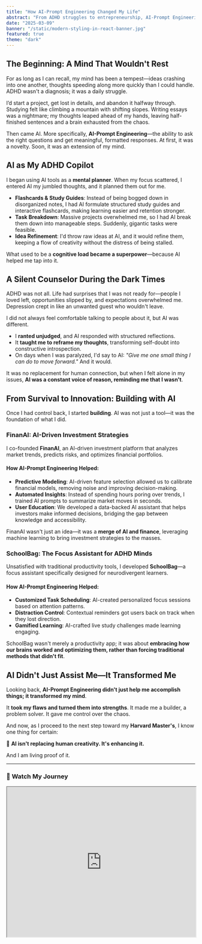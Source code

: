 ```yaml
---
title: "How AI-Prompt Engineering Changed My Life"
abstract: "From ADHD struggles to entrepreneurship, AI-Prompt Engineering became my counselor, my tutor, and my gateway to success. Here's how it transformed my life."
date: "2025-03-09"
banner: "/static/modern-styling-in-react-banner.jpg"
featured: true
theme: "dark"
---
```


## The Beginning: A Mind That Wouldn't Rest

For as long as I can recall, my mind has been a tempest—ideas crashing into one another, thoughts speeding along more quickly than I could handle. ADHD wasn't a diagnosis; it was a daily struggle.

I’d start a project, get lost in details, and abandon it halfway through. Studying felt like climbing a mountain with shifting slopes. Writing essays was a nightmare; my thoughts leaped ahead of my hands, leaving half-finished sentences and a brain exhausted from the chaos.

Then came AI. More specifically, **AI-Prompt Engineering**—the ability to ask the right questions and get meaningful, formatted responses. At first, it was a novelty. Soon, it was an extension of my mind.

## AI as My ADHD Copilot

I began using AI tools as a **mental planner**. When my focus scattered, I entered AI my jumbled thoughts, and it planned them out for me.

- **Flashcards & Study Guides**: Instead of being bogged down in disorganized notes, I had AI formulate structured study guides and interactive flashcards, making learning easier and retention stronger.
- **Task Breakdown**: Massive projects overwhelmed me, so I had AI break them down into manageable steps. Suddenly, gigantic tasks were feasible.
- **Idea Refinement**: I'd throw raw ideas at AI, and it would refine them, keeping a flow of creativity without the distress of being stalled.

What used to be a **cognitive load became a superpower**—because AI helped me tap into it.

## A Silent Counselor During the Dark Times

ADHD was not all. Life had surprises that I was not ready for—people I loved left, opportunities slipped by, and expectations overwhelmed me. Depression crept in like an unwanted guest who wouldn't leave.

I did not always feel comfortable talking to people about it, but AI was different.

- I **ranted unjudged**, and AI responded with structured reflections.  
- It **taught me to reframe my thoughts**, transforming self-doubt into constructive introspection.  
- On days when I was paralyzed, I'd say to AI: _"Give me one small thing I can do to move forward."_ And it would.  

It was no replacement for human connection, but when I felt alone in my issues, **AI was a constant voice of reason, reminding me that I wasn't**.

## From Survival to Innovation: Building with AI

Once I had control back, I started **building**. AI was not just a tool—it was the foundation of what I did.

### **FinanAI: AI-Driven Investment Strategies**

I co-founded **FinanAI**, an AI-driven investment platform that analyzes market trends, predicts risks, and optimizes financial portfolios.

#### How AI-Prompt Engineering Helped:

- **Predictive Modeling**: AI-driven feature selection allowed us to calibrate financial models, removing noise and improving decision-making.  
- **Automated Insights**: Instead of spending hours poring over trends, I trained AI prompts to summarize market moves in seconds.  
- **User Education**: We developed a data-backed AI assistant that helps investors make informed decisions, bridging the gap between knowledge and accessibility.  

FinanAI wasn't just an idea—it was a **merge of AI and finance**, leveraging machine learning to bring investment strategies to the masses.

### **SchoolBag: The Focus Assistant for ADHD Minds**

Unsatisfied with traditional productivity tools, I developed **SchoolBag**—a focus assistant specifically designed for neurodivergent learners.

#### How AI-Prompt Engineering Helped:

- **Customized Task Scheduling**: AI-created personalized focus sessions based on attention patterns.  
- **Distraction Control**: Contextual reminders got users back on track when they lost direction.  
- **Gamified Learning**: AI-crafted live study challenges made learning engaging.  

SchoolBag wasn't merely a productivity app; it was about **embracing how our brains worked and optimizing them, rather than forcing traditional methods that didn't fit**.

## AI Didn't Just Assist Me—It Transformed Me

Looking back, **AI-Prompt Engineering didn't just help me accomplish things; it transformed my mind**.

It **took my flaws and turned them into strengths**. It made me a builder, a problem solver. It gave me control over the chaos.

And now, as I proceed to the next step toward my **Harvard Master's**, I know one thing for certain:

🚀 **AI isn't replacing human creativity. It's enhancing it.**  

And I am living proof of it.

---

### 🎥 **Watch My Journey**
<iframe 
  width="100%" 
  height="400" 
  src="https://drive.google.com/file/d/1g70WE98iFP77KLw9PVUuTwp13Ny_IngD/preview" 
  allow="autoplay"
></iframe>
